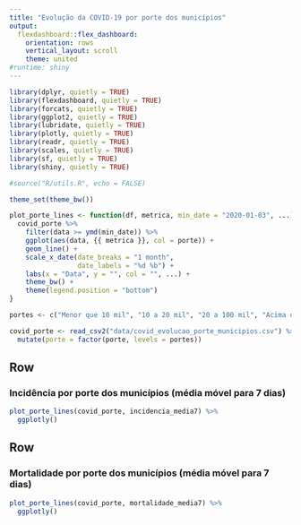 ```yaml
---
title: "Evolução da COVID-19 por porte dos municípios"
output:
  flexdashboard::flex_dashboard:
    orientation: rows
    vertical_layout: scroll
    theme: united
#runtime: shiny
---
```


<style type="text/css">
.chart-title {
   font-size: 16px;
   font-weight: bold;
}

.value-box .caption {
    font-size: 16px;
}
</style>

```r
library(dplyr, quietly = TRUE)
library(flexdashboard, quietly = TRUE)
library(forcats, quietly = TRUE)
library(ggplot2, quietly = TRUE)
library(lubridate, quietly = TRUE)
library(plotly, quietly = TRUE)
library(readr, quietly = TRUE)
library(scales, quietly = TRUE)
library(sf, quietly = TRUE)
library(shiny, quietly = TRUE)

#source("R/utils.R", echo = FALSE)

theme_set(theme_bw())

plot_porte_lines <- function(df, metrica, min_date = "2020-01-03", ...) {
  covid_porte %>%
    filter(data >= ymd(min_date)) %>%
    ggplot(aes(data, {{ metrica }}, col = porte)) +
    geom_line() +
    scale_x_date(date_breaks = "1 month",
                 date_labels = "%d %b") +
    labs(x = "Data", y = "", col = "", ...) +
    theme_bw() +
    theme(legend.position = "bottom")
}

portes <- c("Menor que 10 mil", "10 a 20 mil", "20 a 100 mil", "Acima de 100 mil")

covid_porte <- read_csv2("data/covid_evolucao_porte_municipios.csv") %>%
  mutate(porte = factor(porte, levels = portes))
```

Row
-----------------------------------------------------------------------

### Incidência por porte dos municípios (média móvel para 7 dias)

```r
plot_porte_lines(covid_porte, incidencia_media7) %>%
  ggplotly()
```

Row
-----------------------------------------------------------------------

### Mortalidade por porte dos municípios (média móvel para 7 dias)

```r
plot_porte_lines(covid_porte, mortalidade_media7) %>%
  ggplotly()
```
